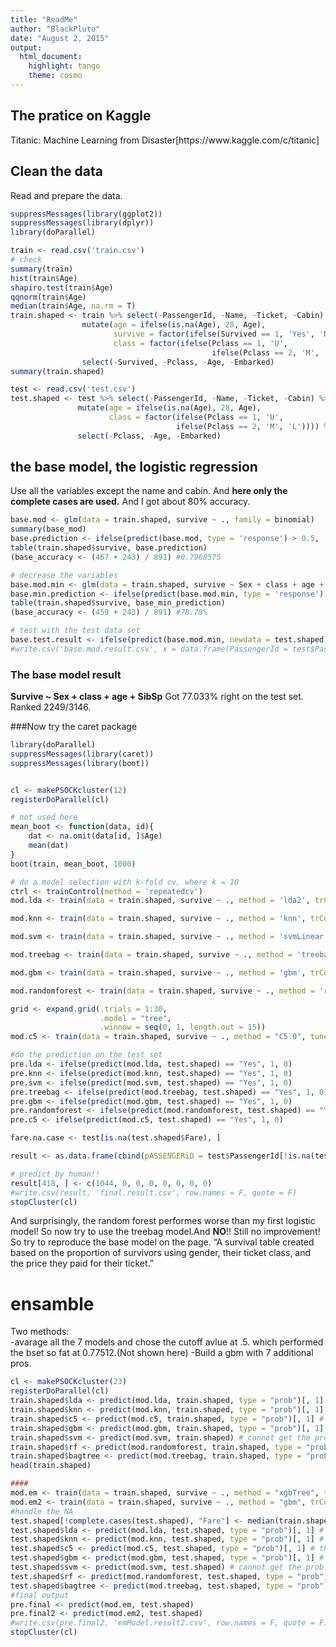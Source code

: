 ```yaml
---
title: "ReadMe"
author: "BlackPluto"
date: "August 2, 2015"
output: 
  html_document: 
    highlight: tango
    theme: cosmo
---
```

## The pratice on Kaggle
Titanic: Machine Learning from Disaster[https://www.kaggle.com/c/titanic]    

## Clean the data
Read and prepare the data.
```r
suppressMessages(library(ggplot2))
suppressMessages(library(dplyr))
library(doParallel)

train <- read.csv('train.csv')
# check
summary(train)
hist(train$Age)
shapiro.test(train$Age)
qqnorm(train$Age)
median(train$Age, na.rm = T)
train.shaped <- train %>% select(-PassengerId, -Name, -Ticket, -Cabin) %>% 
                mutate(age = ifelse(is.na(Age), 28, Age), 
                       survive = factor(ifelse(Survived == 1, 'Yes', 'No' )), 
                       class = factor(ifelse(Pclass == 1, 'U',
                                             ifelse(Pclass == 2, 'M', 'L')))) %>% 
                select(-Survived, -Pclass, -Age, -Embarked)
summary(train.shaped)

test <- read.csv('test.csv')
test.shaped <- test %>% select(-PassengerId, -Name, -Ticket, -Cabin) %>% 
               mutate(age = ifelse(is.na(Age), 28, Age), 
                      class = factor(ifelse(Pclass == 1, 'U',
                                     ifelse(Pclass == 2, 'M', 'L')))) %>% 
               select(-Pclass, -Age, -Embarked)
```
## the base model, the logistic regression
Use all the variables except the name and cabin. And __here only the complete cases are used.__ And I got about 80% accuracy.

```r
base.mod <- glm(data = train.shaped, survive ~ ., family = binomial)
summary(base_mod)
base.prediction <- ifelse(predict(base.mod, type = 'response') > 0.5, 'Yes', 'No')
table(train.shaped$survive, base.prediction)
(base_accuracy <- (467 + 243) / 891) #0.7968575

# decrease the variables
base.mod.min <- glm(data = train.shaped, survive ~ Sex + class + age + SibSp, family = binomial)
base.min.prediction <- ifelse(predict(base.mod.min, type = 'response') > 0.5, 'Yes', 'No')
table(train.shaped$survive, base_min_prediction)
(base_accuracy <- (459 + 243) / 891) #78.78%

# test with the test data set
base.test.result <- ifelse(predict(base.mod.min, newdata = test.shaped) >= 0.5, 1, 0)
#write.csv('base.mod.result.csv', x = data.frame(PassengerId = test$PassengerId, Survived = base.test.result), row.names = F)
```
### The base model result
__Survive ~ Sex + class + age + SibSp__ Got 77.033% right on the test set. Ranked 2249/3146.     

###Now try the caret package
```r
library(doParallel)
suppressMessages(library(caret))
suppressMessages(library(boot))


cl <- makePSOCKcluster(12)
registerDoParallel(cl)

# not used here
mean_boot <- function(data, id){
    dat <- na.omit(data[id, ]$Age)
    mean(dat)
}
boot(train, mean_boot, 1000)

# do a model selection with k-fold cv, where k = 10
ctrl <- trainControl(method = 'repeatedcv')
mod.lda <- train(data = train.shaped, survive ~ ., method = 'lda2', trControl = ctrl, tuneGrid = data.frame(.dimen=1:6))

mod.knn <- train(data = train.shaped, survive ~ ., method = 'knn', trControl = ctrl, tuneLength = 10)

mod.svm <- train(data = train.shaped, survive ~ ., method = 'svmLinear', trControl = ctrl, preProcess = c('center',             'scale'), tuneGrid = data.frame(.C=seq(0.001, .5, length.out = 12)))

mod.treebag <- train(data = train.shaped, survive ~ ., method = 'treebag', trControl = ctrl)

mod.gbm <- train(data = train.shaped, survive ~ ., method = 'gbm', trControl = ctrl, tuneLength = 10)

mod.randomforest <- train(data = train.shaped, survive ~ ., method = 'rf', trControl = ctrl, tuneLength = 6)

grid <- expand.grid(.trials = 1:30,
                    .model = "tree",
                    .winnow = seq(0, 1, length.out = 15))
mod.c5 <- train(data = train.shaped, survive ~ ., method = "C5.0", tuneGrid = grid)

#do the prediction on the test set
pre.lda <- ifelse(predict(mod.lda, test.shaped) == "Yes", 1, 0)
pre.knn <- ifelse(predict(mod.knn, test.shaped) == "Yes", 1, 0)
pre.svm <- ifelse(predict(mod.svm, test.shaped) == "Yes", 1, 0)
pre.treebag <- ifelse(predict(mod.treebag, test.shaped) == "Yes", 1, 0)
pre.gbm <- ifelse(predict(mod.gbm, test.shaped) == "Yes", 1, 0)
pre.randomforest <- ifelse(predict(mod.randomforest, test.shaped) == "Yes", 1, 0)
pre.c5 <- ifelse(predict(mod.c5, test.shaped) == "Yes", 1, 0)

fare.na.case <- test[is.na(test.shaped$Fare), ]

result <- as.data.frame(cbind(pASSENGERiD = test$PassengerId[!is.na(test$Fare)], pre.lda, pre.knn, pre.svm, pre.treebag, pre.gbm, pre.randomforest, pre.c5))

# predict by human!!
result[418, ] <- c(1044, 0, 0, 0, 0, 0, 0, 0)
#write.csv(result, 'final.result.csv', row.names = F, quote = F) 
stopCluster(cl)
```

And surprisingly, the random forest performes worse than my first logistic model! So now try to use the treebag model.And __NO__!! Still no improvement!
So try to reproduce the base model on the page. "A survival table created based on the proportion of survivors using gender, their ticket class, and the price they paid for their ticket."    

ensamble
================
Two methods:    
-avarage all the 7 models and chose the cutoff avlue at .5. which performed the bset so fat at 0.77512.(Not shown here)
-Build a gbm with 7 additional pros.
```r
cl <- makePSOCKcluster(23)
registerDoParallel(cl)
train.shaped$lda <- predict(mod.lda, train.shaped, type = "prob")[, 1] # the prob of NO
train.shaped$knn <- predict(mod.knn, train.shaped, type = "prob")[, 1] # the prob of NO
train.shaped$c5 <- predict(mod.c5, train.shaped, type = "prob")[, 1] # the prob of NO
train.shaped$gbm <- predict(mod.gbm, train.shaped, type = "prob")[, 1] # the prob of NO
train.shaped$svm <- predict(mod.svm, train.shaped) # cannot get the prob.
train.shaped$rf <- predict(mod.randomforest, train.shaped, type = "prob")[, 1] # the prob of NO
train.shaped$bagtree <- predict(mod.treebag, train.shaped, type = "prob")[, 1] # the prob of NO
head(train.shaped)

####
mod.em <- train(data = train.shaped, survive ~ ., method = "xgbTree", trControl = ctrl) # .97... but .55 on test!!!!
mod.em2 <- train(data = train.shaped, survive ~ ., method = "gbm", trControl = ctrl, tuneLength = 10) 
#handle the NA
test.shaped[!complete.cases(test.shaped), "Fare"] <- median(train.shaped$Fare)
test.shaped$lda <- predict(mod.lda, test.shaped, type = "prob")[, 1] # the prob of NO
test.shaped$knn <- predict(mod.knn, test.shaped, type = "prob")[, 1] # the prob of NO
test.shaped$c5 <- predict(mod.c5, test.shaped, type = "prob")[, 1] # the prob of NO
test.shaped$gbm <- predict(mod.gbm, test.shaped, type = "prob")[, 1] # the prob of NO
test.shaped$svm <- predict(mod.svm, test.shaped) # cannot get the prob.
test.shaped$rf <- predict(mod.randomforest, test.shaped, type = "prob")[, 1] # the prob of NO
test.shaped$bagtree <- predict(mod.treebag, test.shaped, type = "prob")[, 1] # the prob of NO
#final output
pre.final <- predict(mod.em, test.shaped)
pre.final2 <- predict(mod.em2, test.shaped)
#write.csv(pre.final2, 'emModel.result2.csv', row.names = F, quote = F) 
stopCluster(cl)
```
